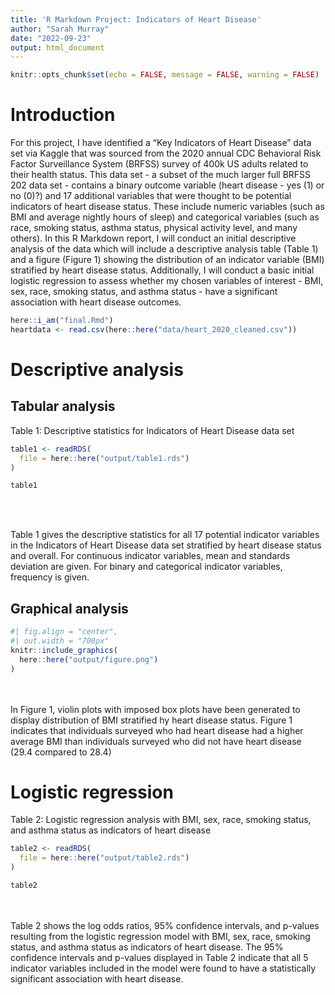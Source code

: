 ```yaml
---
title: 'R Markdown Project: Indicators of Heart Disease'
author: "Sarah Murray"
date: "2022-09-23"
output: html_document
---
```


```r
knitr::opts_chunk$set(echo = FALSE, message = FALSE, warning = FALSE)
```

# Introduction

For this project, I have identified a "Key Indicators of Heart Disease" data set via Kaggle that was sourced from the 2020 annual CDC Behavioral Risk Factor Surveillance System (BRFSS) survey of 400k US adults related to their health status. This data set - a subset of the much larger full BRFSS 202 data set - contains a binary outcome variable (heart disease - yes (1) or no (0)?) and 17 additional variables that were thought to be potential indicators of heart disease status. These include numeric variables (such as BMI and average nightly hours of sleep) and categorical variables (such as race, smoking status, asthma status, physical activity level, and many others). In this R Markdown report, I will conduct an initial descriptive analysis of the data which will include a descriptive analysis table (Table 1) and a figure (Figure 1) showing the distribution of an indicator variable (BMI) stratified by heart disease status. Additionally, I will conduct a basic initial logistic regression to assess whether my chosen variables of interest -  BMI, sex, race, smoking status, and asthma status - have a significant association with heart disease outcomes.

```r
here::i_am("final.Rmd")
heartdata <- read.csv(here::here("data/heart_2020_cleaned.csv"))
```

# Descriptive analysis

## Tabular analysis

Table 1: Descriptive statistics for Indicators of Heart Disease data set
```r
table1 <- readRDS(
  file = here::here("output/table1.rds")
)

table1

```
\
\

Table 1 gives the descriptive statistics for all 17 potential indicator variables in the Indicators of Heart Disease data set stratified by heart disease status and overall. For continuous indicator variables, mean and standards deviation are given. For binary and categorical indicator variables, frequency is given.

## Graphical analysis

```r
#| fig.align = "center",
#| out.width = "700px"
knitr::include_graphics(
  here::here("output/figure.png")
)
```
\
\
In Figure 1, violin plots with imposed box plots have been generated to display distribution of BMI stratified hy heart disease status. Figure 1 indicates that individuals surveyed who had heart disease had a higher average BMI than individuals surveyed who did not have heart disease (29.4 compared to 28.4)

# Logistic regression

Table 2: Logistic regression analysis with BMI, sex, race, smoking status, and asthma status as indicators of heart disease
```r
table2 <- readRDS(
  file = here::here("output/table2.rds")
)

table2
```
\
\
Table 2 shows the log odds ratios, 95% confidence intervals, and p-values resulting from the logistic regression model with BMI, sex, race, smoking status, and asthma status as indicators of heart disease. The 95% confidence intervals and p-values displayed in Table 2 indicate that all 5 indicator variables included in the model were found to have a statistically significant association with heart disease. 